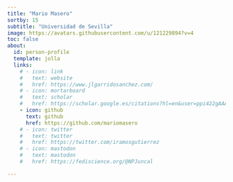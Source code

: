```yaml
---
title: "Mario Masero"
sortby: 15
subtitle: "Universidad de Sevilla"
image: https://avatars.githubusercontent.com/u/121229894?v=4
toc: false
about:
  id: person-profile
  template: jolla
  links:
    # - icon: link
    #   text: website
    #   href: https://www.jlgarridosanchez.com/
    # - icon: mortarboard
    #   text: scholar
    #   href: https://scholar.google.es/citations?hl=en&user=ppi422gAAAAJ
    - icon: github
      text: github
      href: https://github.com/mariomasero
    # - icon: twitter
    #   text: twitter
    #   href: https://twitter.com/iramosgutierrez
    # - icon: mastodon
    #   text: mastodon
    #   href: https://fediscience.org/@NPJuncal

---
```


:::{#person-profile}
:::




